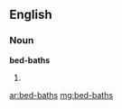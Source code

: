 ==English==

===Noun===
'''bed-baths'''

# {{plural of|bed-bath}}

[[ar:bed-baths]]
[[mg:bed-baths]]